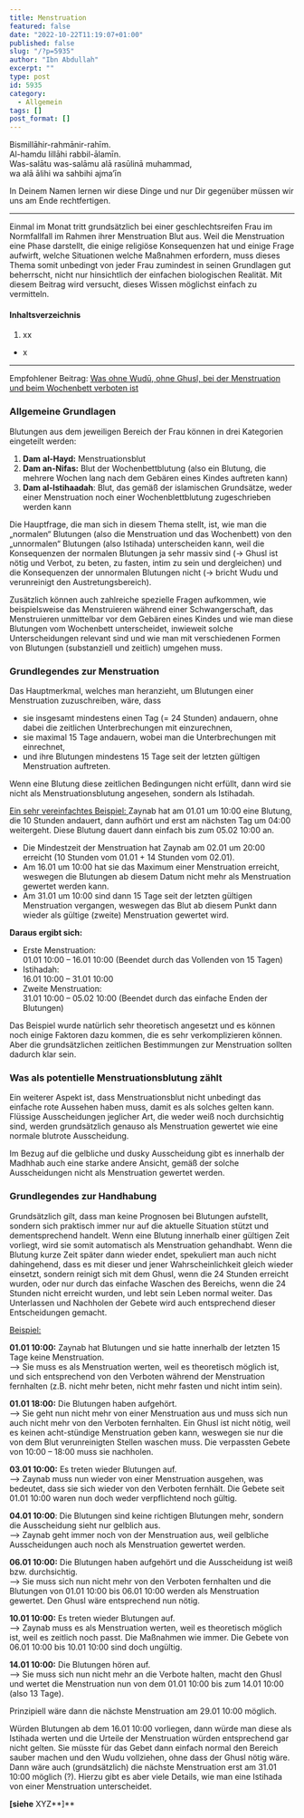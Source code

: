 ```yaml
---
title: Menstruation
featured: false
date: "2022-10-22T11:19:07+01:00"
published: false
slug: "/?p=5935"
author: "Ibn Abdullah"
excerpt: ""
type: post
id: 5935
category:
  - Allgemein
tags: []
post_format: []
---
```


Bismillāhir-rahmānir-rahīm.  
Al-hamdu lillāhi rabbil-ālamīn.  
Was-salātu was-salāmu alā rasūlinā muhammad,  
wa alā ālihi wa sahbihi ajma’īn

In Deinem Namen lernen wir diese Dinge und nur Dir gegenüber müssen wir uns am Ende rechtfertigen.

---

Einmal im Monat tritt grundsätzlich bei einer geschlechtsreifen Frau im Normfallfall im Rahmen ihrer Menstruation Blut aus. Weil die Menstruation eine Phase darstellt, die einige religiöse Konsequenzen hat und einige Frage aufwirft, welche Situationen welche Maßnahmen erfordern, muss dieses Thema somit unbedingt von jeder Frau zumindest in seinen Grundlagen gut beherrscht, nicht nur hinsichtlich der einfachen biologischen Realität. Mit diesem Beitrag wird versucht, dieses Wissen möglichst einfach zu vermitteln.

#### Inhaltsverzeichnis

1. xx

- x

---

Empfohlener Beitrag: [Was ohne Wudū, ohne Ghusl, bei der Menstruation und beim Wochenbett verboten ist](https://shafii-madhhab.de/was-ohne-wudu-ohne-ghusl-bei-der-menstruation-und-beim-wochenbett-verboten-ist/)

### Allgemeine Grundlagen

Blutungen aus dem jeweiligen Bereich der Frau können in drei Kategorien eingeteilt werden:

1. **Dam** **al-Hayd:** Menstruationsblut
2. **Dam an-Nifas:** Blut der Wochenbettblutung (also ein Blutung, die mehrere Wochen lang nach dem Gebären eines Kindes auftreten kann)
3. **Dam al-Istihaadah**: Blut, das gemäß der islamischen Grundsätze, weder einer Menstruation noch einer Wochenblettblutung zugeschrieben werden kann

Die Hauptfrage, die man sich in diesem Thema stellt, ist, wie man die „normalen“ Blutungen (also die Menstruation und das Wochenbett) von den „unnormalen“ Blutungen (also Istihada) unterscheiden kann, weil die Konsequenzen der normalen Blutungen ja sehr massiv sind (-&gt; Ghusl ist nötig und Verbot, zu beten, zu fasten, intim zu sein und dergleichen) und die Konsequenzen der unnormalen Blutungen nicht (-&gt; bricht Wudu und verunreinigt den Austretungsbereich).

Zusätzlich können auch zahlreiche spezielle Fragen aufkommen, wie beispielsweise das Menstruieren während einer Schwangerschaft, das Menstruieren unmittelbar vor dem Gebären eines Kindes und wie man diese Blutungen vom Wochenbett unterscheidet, inwieweit solche Unterscheidungen relevant sind und wie man mit verschiedenen Formen von Blutungen (substanziell und zeitlich) umgehen muss.

### **Grundlegendes zur Menstruation**

Das Hauptmerkmal, welches man heranzieht, um Blutungen einer Menstruation zuzuschreiben, wäre, dass

- sie insgesamt mindestens einen Tag (= 24 Stunden) andauern, ohne dabei die zeitlichen Unterbrechungen mit einzurechnen,
- sie maximal 15 Tage andauern, wobei man die Unterbrechungen mit einrechnet,
- und ihre Blutungen mindestens 15 Tage seit der letzten gültigen Menstruation auftreten.

Wenn eine Blutung diese zeitlichen Bedingungen nicht erfüllt, dann wird sie nicht als Menstruationsblutung angesehen, sondern als Istihadah.

<span style="text-decoration: underline;">
  Ein sehr vereinfachtes Beispiel:
</span>
Zaynab hat am 01.01 um 10:00 eine Blutung, die 10 Stunden andauert, dann aufhört
und erst am nächsten Tag um 04:00 weitergeht. Diese Blutung dauert dann einfach bis
zum 05.02 10:00 an.

- Die Mindestzeit der Menstruation hat Zaynab am 02.01 um 20:00 erreicht (10 Stunden vom 01.01 + 14 Stunden vom 02.01).
- Am 16.01 um 10:00 hat sie das Maximum einer Menstruation erreicht, weswegen die Blutungen ab diesem Datum nicht mehr als Menstruation gewertet werden kann.
- Am 31.01 um 10:00 sind dann 15 Tage seit der letzten gültigen Menstruation vergangen, weswegen das Blut ab diesem Punkt dann wieder als gültige (zweite) Menstruation gewertet wird.

**Daraus ergibt sich:**

- Erste Menstruation:  
  01.01 10:00 – 16.01 10:00 (Beendet durch das Vollenden von 15 Tagen)
- Istihadah:  
  16.01 10:00 – 31.01 10:00
- Zweite Menstruation:  
  31.01 10:00 – 05.02 10:00 (Beendet durch das einfache Enden der Blutungen)

Das Beispiel wurde natürlich sehr theoretisch angesetzt und es können noch einige Faktoren dazu kommen, die es sehr verkomplizieren können. Aber die grundsätzlichen zeitlichen Bestimmungen zur Menstruation sollten dadurch klar sein.

### Was als potentielle Menstruationsblutung zählt

Ein weiterer Aspekt ist, dass Menstruationsblut nicht unbedingt das einfache rote Aussehen haben muss, damit es als solches gelten kann. Flüssige Ausscheidungen jeglicher Art, die weder weiß noch durchsichtig sind, werden grundsätzlich genauso als Menstruation gewertet wie eine normale blutrote Ausscheidung.

Im Bezug auf die gelbliche und dusky Ausscheidung gibt es innerhalb der Madhhab auch eine starke andere Ansicht, gemäß der solche Ausscheidungen nicht als Menstruation gewertet werden.

### Grundlegendes zur Handhabung

Grundsätzlich gilt, dass man keine Prognosen bei Blutungen aufstellt, sondern sich praktisch immer nur auf die aktuelle Situation stützt und dementsprechend handelt. Wenn eine Blutung innerhalb einer gültigen Zeit vorliegt, wird sie somit automatisch als Menstruation gehandhabt. Wenn die Blutung kurze Zeit später dann wieder endet, spekuliert man auch nicht dahingehend, dass es mit dieser und jener Wahrscheinlichkeit gleich wieder einsetzt, sondern reinigt sich mit dem Ghusl, wenn die 24 Stunden erreicht wurden, oder nur durch das einfache Waschen des Bereichs, wenn die 24 Stunden nicht erreicht wurden, und lebt sein Leben normal weiter. Das Unterlassen und Nachholen der Gebete wird auch entsprechend dieser Entscheidungen gemacht.

<span style="text-decoration: underline;">Beispiel:</span>

**01.01 10:00:** Zaynab hat Blutungen und sie hatte innerhalb der letzten 15 Tage keine Menstruation.  
–&gt; Sie muss es als Menstruation werten, weil es theoretisch möglich ist, und sich entsprechend von den Verboten während der Menstruation fernhalten (z.B. nicht mehr beten, nicht mehr fasten und nicht intim sein).

**01.01 18:00:** Die Blutungen haben aufgehört.  
–&gt; Sie geht nun nicht mehr von einer Menstruation aus und muss sich nun auch nicht mehr von den Verboten fernhalten. Ein Ghusl ist nicht nötig, weil es keinen acht-stündige Menstruation geben kann, weswegen sie nur die von dem Blut verunreinigten Stellen waschen muss. Die verpassten Gebete von 10:00 – 18:00 muss sie nachholen.

**03.01 10:00:** Es treten wieder Blutungen auf.  
–&gt; Zaynab muss nun wieder von einer Menstruation ausgehen, was bedeutet, dass sie sich wieder von den Verboten fernhält. Die Gebete seit 01.01 10:00 waren nun doch weder verpflichtend noch gültig.

**04.01 10:00**: Die Blutungen sind keine richtigen Blutungen mehr, sondern die Ausscheidung sieht nur gelblich aus.  
–&gt; Zaynab geht immer noch von der Menstruation aus, weil gelbliche Ausscheidungen auch noch als Menstruation gewertet werden.

**06.01 10:00:** Die Blutungen haben aufgehört und die Ausscheidung ist weiß bzw. durchsichtig.  
–&gt; Sie muss sich nun nicht mehr von den Verboten fernhalten und die Blutungen von 01.01 10:00 bis 06.01 10:00 werden als Menstruation gewertet. Den Ghusl wäre entsprechend nun nötig.

**10.01 10:00:** Es treten wieder Blutungen auf.  
–&gt; Zaynab muss es als Menstruation werten, weil es theoretisch möglich ist, weil es zeitlich noch passt. Die Maßnahmen wie immer. Die Gebete von 06.01 10:00 bis 10.01 10:00 sind doch ungültig.

**14.01 10:00:** Die Blutungen hören auf.  
–&gt; Sie muss sich nun nicht mehr an die Verbote halten, macht den Ghusl und wertet die Menstruation nun von dem 01.01 10:00 bis zum 14.01 10:00 (also 13 Tage).

Prinzipiell wäre dann die nächste Menstruation am 29.01 10:00 möglich.

Würden Blutungen ab dem 16.01 10:00 vorliegen, dann würde man diese als Istihada werten und die Urteile der Menstruation würden entsprechend gar nicht gelten. Sie müsste für das Gebet dann einfach normal den Bereich sauber machen und den Wudu vollziehen, ohne dass der Ghusl nötig wäre. Dann wäre auch (grundsätzlich) die nächste Menstruation erst am 31.01 10:00 möglich (?). Hierzu gibt es aber viele Details, wie man eine Istihada von einer Menstruation unterscheidet.

**\[siehe** XYZ**\]**
